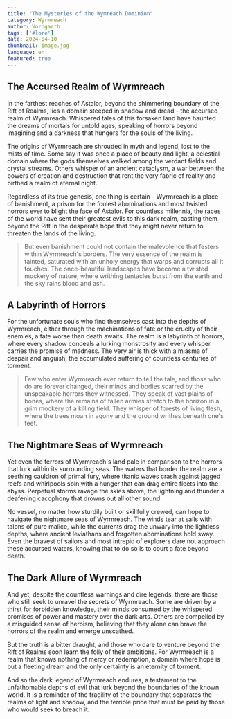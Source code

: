 ```yaml
---
title: "The Mysteries of the Wymreach Dominion"
category: Wyrmreach
author: Vorogarth
tags: ['#lore']
date: 2024-04-10
thumbnail: image.jpg
language: en
featured: true
---
```


## The Accursed Realm of Wyrmreach

In the farthest reaches of Astalor, beyond the shimmering boundary of the Rift of Realms, lies a domain steeped in shadow and dread - the accursed realm of Wyrmreach. Whispered tales of this forsaken land have haunted the dreams of mortals for untold ages, speaking of horrors beyond imagining and a darkness that hungers for the souls of the living.

The origins of Wyrmreach are shrouded in myth and legend, lost to the mists of time. Some say it was once a place of beauty and light, a celestial domain where the gods themselves walked among the verdant fields and crystal streams. Others whisper of an ancient cataclysm, a war between the powers of creation and destruction that rent the very fabric of reality and birthed a realm of eternal night.

Regardless of its true genesis, one thing is certain - Wyrmreach is a place of banishment, a prison for the foulest abominations and most twisted horrors ever to blight the face of Astalor. For countless millennia, the races of the world have sent their greatest evils to this dark realm, casting them beyond the Rift in the desperate hope that they might never return to threaten the lands of the living.

> But even banishment could not contain the malevolence that festers within Wyrmreach's borders. The very essence of the realm is tainted, saturated with an unholy energy that warps and corrupts all it touches. The once-beautiful landscapes have become a twisted mockery of nature, where writhing tentacles burst from the earth and the sky rains blood and ash.

## A Labyrinth of Horrors

For the unfortunate souls who find themselves cast into the depths of Wyrmreach, either through the machinations of fate or the cruelty of their enemies, a fate worse than death awaits. The realm is a labyrinth of horrors, where every shadow conceals a lurking monstrosity and every whisper carries the promise of madness. The very air is thick with a miasma of despair and anguish, the accumulated suffering of countless centuries of torment.

> Few who enter Wyrmreach ever return to tell the tale, and those who do are forever changed, their minds and bodies scarred by the unspeakable horrors they witnessed. They speak of vast plains of bones, where the remains of fallen armies stretch to the horizon in a grim mockery of a killing field. They whisper of forests of living flesh, where the trees moan in agony and the ground writhes beneath one's feet.

## The Nightmare Seas of Wyrmreach

Yet even the terrors of Wyrmreach's land pale in comparison to the horrors that lurk within its surrounding seas. The waters that border the realm are a seething cauldron of primal fury, where titanic waves crash against jagged reefs and whirlpools spin with a hunger that can drag entire fleets into the abyss. Perpetual storms ravage the skies above, the lightning and thunder a deafening cacophony that drowns out all other sound.

No vessel, no matter how sturdily built or skillfully crewed, can hope to navigate the nightmare seas of Wyrmreach. The winds tear at sails with talons of pure malice, while the currents drag the unwary into the lightless depths, where ancient leviathans and forgotten abominations hold sway. Even the bravest of sailors and most intrepid of explorers dare not approach these accursed waters, knowing that to do so is to court a fate beyond death.

## The Dark Allure of Wyrmreach

And yet, despite the countless warnings and dire legends, there are those who still seek to unravel the secrets of Wyrmreach. Some are driven by a thirst for forbidden knowledge, their minds consumed by the whispered promises of power and mastery over the dark arts. Others are compelled by a misguided sense of heroism, believing that they alone can brave the horrors of the realm and emerge unscathed.

But the truth is a bitter draught, and those who dare to venture beyond the Rift of Realms soon learn the folly of their ambitions. For Wyrmreach is a realm that knows nothing of mercy or redemption, a domain where hope is but a fleeting dream and the only certainty is an eternity of torment.

And so the dark legend of Wyrmreach endures, a testament to the unfathomable depths of evil that lurk beyond the boundaries of the known world. It is a reminder of the fragility of the boundary that separates the realms of light and shadow, and the terrible price that must be paid by those who would seek to breach it.
